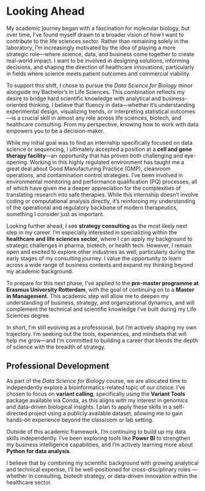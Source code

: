 # Looking Ahead

My academic journey began with a fascination for molecular biology, but over time, I’ve found myself drawn to a broader vision of how I want to contribute to the life sciences sector. Rather than remaining solely in the laboratory, I’m increasingly motivated by the idea of playing a more strategic role—where science, data, and business come together to create real-world impact. I want to be involved in designing solutions, informing decisions, and shaping the direction of healthcare innovations, particularly in fields where science meets patient outcomes and commercial viability.

To support this shift, I chose to pursue the *Data Science for Biology* minor alongside my Bachelor’s in Life Sciences. This combination reflects my desire to bridge hard scientific knowledge with analytical and business-oriented thinking. I believe that fluency in data—whether it’s understanding experimental design, visualizing trends, or interpreting statistical outcomes—is a crucial skill in almost any role across life sciences, biotech, and healthcare consulting. From my perspective, knowing how to work with data empowers you to be a decision-maker.

While my initial goal was to find an internship specifically focused on data science or sequencing, I ultimately accepted a position at a **cell and gene therapy facility**—an opportunity that has proven both challenging and eye-opening. Working in this highly regulated environment has taught me a great deal about Good Manufacturing Practice (GMP), cleanroom operations, and contamination control strategies. I’ve been involved in environmental monitoring and performance qualification (PQ) processes, all of which have given me a deeper appreciation for the complexities of translating research into safe therapies. While this internship doesn’t involve coding or computational analysis directly, it’s reinforcing my understanding of the operational and regulatory backbone of modern therapeutics, something I consider just as important.

Looking further ahead, I see **strategy consulting** as the most likely next step in my career. I’m especially interested in specializing within the **healthcare and life sciences sector**, where I can apply my background to strategic challenges in pharma, biotech, or health tech. However, I remain open and excited to explore other industries as well, particularly during the early stages of my consulting journey. I value the opportunity to learn across a wide range of business contexts and expand my thinking beyond my academic background.

To prepare for this next phase, I’ve applied to the **pre-master programme at Erasmus University Rotterdam**, with the goal of continuing on to a **Master in Management**. This academic step will allow me to deepen my understanding of business, strategy, and organizational dynamics, and will complement the technical and scientific knowledge I’ve built during my Life Sciences degree.

In short, I’m still evolving as a professional, but I’m actively shaping my own trajectory. I’m seeking out the tools, experiences, and mindsets that will help me grow—and I’m committed to building a career that blends the depth of science with the breadth of strategy.

## Professional Development {-}

As part of the *Data Science for Biology* course, we are allocated time to independently explore a bioinformatics-related topic of our choice. I’ve chosen to focus on **variant calling**, specifically using the **Variant Tools** package available via Conda, as this aligns with my interest in genomics and data-driven biological insights. I plan to apply these skills in a self-directed project using a publicly available dataset, allowing me to gain hands-on experience beyond the classroom or lab setting. 

Outside of this academic framework, I’m continuing to build up my data skills independently. I’ve been exploring tools like **Power BI** to strengthen my business intelligence capabilities, and I'm actively learning more about **Python for data analysis**. 

I believe that by combining my scientific background with growing analytical and technical expertise, I’ll be well-positioned for cross-disciplinary roles — whether in consulting, biotech strategy, or data-driven innovation within the healthcare sector.
